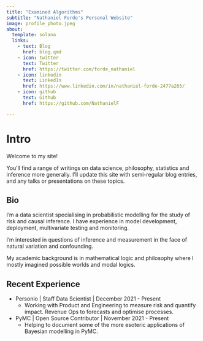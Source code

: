 ```yaml
---
title: "Examined Algorithms"
subtitle: "Nathaniel Forde's Personal Website"
image: profile_photo.jpeg
about:
  template: solana
  links:
    - text: Blog
      href: blog.qmd 
    - icon: twitter
      text: Twitter
      href: https://twitter.com/forde_nathaniel
    - icon: linkedin
      text: LinkedIn
      href: https://www.linkedin.com/in/nathaniel-forde-2477a265/
    - icon: github
      text: Github
      href: https://github.com/NathanielF

---
```


# Intro

Welcome to my site! 

You'll find a range of writings on data science, philosophy, statistics and inference more generally. I'll update this site with semi-regular blog entries, and any talks or presentations on these topics. 

## Bio

I'm a data scientist specialising in probabilistic modelling for the study of risk and causal inference. I have experience in model development, deployment, multivariate testing and monitoring. 

I'm interested in questions of inference and measurement in the face of natural variation and confounding. 

My academic background is in mathematical logic and philosophy where I mostly imagined possible worlds and modal logics. 

## Recent Experience

- Personio | Staff Data Scientist | December 2021 - Present 
  - Working with Product and Engineering to measure risk and quantify impact. Revenue Ops to forecasts and optimise processes.

- PyMC | Open Source Contributor | November 2021 - Present
  - Helping to document some of the more esoteric applications of Bayesian modelling in PyMC.


